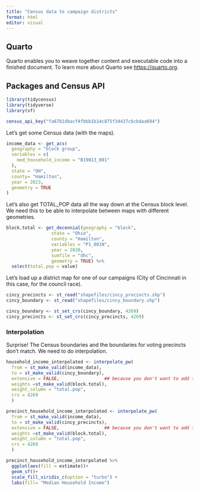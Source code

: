 ```yaml
---
title: "Census data to campaign districts"
format: html
editor: visual
---
```


## Quarto

Quarto enables you to weave together content and executable code into a finished document. To learn more about Quarto see <https://quarto.org>.

## Packages and Census API

```r
library(tidycensus)
library(tidyverse)
library(sf)

census_api_key("fa67b1dbacf4fbbb1b14c875f34437c6cbdaa694")
```

Let's get some Census data (with the maps).

```r
income_data <- get_acs(
  geography = "block group",
  variables = c(
    med_household_income = "B19013_001"
  ), 
  state = "OH",
  county= "Hamilton",
  year = 2023,
  geometry = TRUE
)
```

Let's also get TOTAL_POP data all the way down at the Census block level. We need this to be able to interpolate between maps with different geometries.\

```r
block.total <- get_decennial(geography = "block", 
                 state = "Ohio",
                 county = "Hamilton",
                 variables = "P1_001N", 
                 year = 2020,
                 sumfile = "dhc",
                 geometry = TRUE) %>% 
  select(total.pop = value) 
```

Let's load up a district map for one of our campaigns (City of Cincinnati in this case, for the council race).

```r
cincy_precincts <- st_read("shapefiles/cincy_precincts.shp")
cincy_boundary <- st_read("shapefiles/cincy_boundary.shp")

cincy_boundary <- st_set_crs(cincy_boundary, 4269)
cincy_precincts <- st_set_crs(cincy_precincts, 4269)
```

### Interpolation

Surprise! The Census boundaries and the boundaries for voting precincts don't match. We need to do interpolation.

```r
household_income_interpolated <- interpolate_pw(
  from = st_make_valid(income_data),
  to = st_make_valid(cincy_boundary),
  extensive = FALSE,                 ## because you don't want to add the median ages,
  weights =st_make_valid(block.total),
  weight_column = "total.pop",
  crs = 4269
  ) 

precinct_household_income_interpolated <- interpolate_pw(
  from = st_make_valid(income_data),
  to = st_make_valid(cincy_precincts),
  extensive = FALSE,                 ## because you don't want to add the median ages,
  weights =st_make_valid(block.total),
  weight_column = "total.pop",
  crs = 4269
  ) 

```

```r

precinct_household_income_interpolated %>%
  ggplot(aes(fill = estimate))+
  geom_sf()+
  scale_fill_viridis_c(option = "turbo") +
  labs(fill= "Median Household Income")

```
